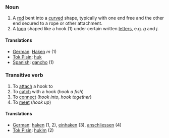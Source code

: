 ===Noun===

# A [[rod]] bent into a [[curve]]d shape, typically with one end free and the other end secured to a rope or other attachment.
# A [[loop]] shaped like a hook (1) under certain written [[letter]]s, e.g. ''g'' and ''j''.

====Translations====

*[[German]]: [[Haken]] ''m'' (1)
*[[Tok Pisin]]: [[huk]]
*[[Spanish]]: [[gancho]] (1)

===Transitive verb===

# To [[attach]] a hook to
# To [[catch]] with a hook (''hook a fish'')
# To [[connect]] (''hook into'', ''hook together'')
# To [[meet]] (''hook up'')

====Translations====

*[[German]]: [[haken]] (1, 2), [[einhaken]] (3), [[anschliessen]] (4)
*[[Tok Pisin]]: [[hukim]] (2)